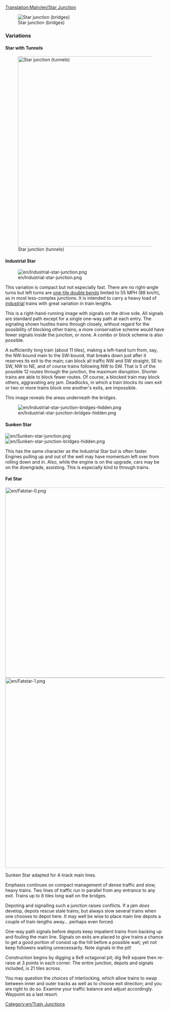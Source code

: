 [[Translation:Main/en/Star Junction]]
{{en/-}}{{junctionsmenu}}

[[File:en/Star junction.png|none|frame|Star junction (bridges)]]

{{Template:Junction_Criteria|Moderate|2|2|2|2|1|1|0|1|0|0|0||Broken down trains only affect the one track.|
*Handle a large number of trains at a time.
*Some branches are shorter than others, which may cause some trains to wait unnecessarily.
'''Tips'''
*Start by building the bridges or tunnels.
*Resize to make each branch long enough to hold a complete train.
*Make it smaller. You can save one square under the bridges.
*Use a combination of bridges and tunnels to keep bridge/tunnel length to three tiles (including bridgeheads or entrances)
*Area: 14 x 14
}}



===Variations===

==== Star with Tunnels ====

[[File:en/Star junction 2.png|none|thumb|600px|Star junction (tunnels)]]

==== Industrial Star ====

[[File:en/Industrial-star-junction.png]]

This variation is compact but not especially fast. There are no right-angle turns but left turns are [[Main/en/Game mechanics#Trains|one-tile double bends]] limited to 55 MPH (88 km/h), as in most less-complex junctions. It is intended to carry a heavy load of [[Main/en/industrial service|industrial]] trains with great variation in train lengths. 

This is a right-hand-running image with signals on the drive side. All signals are standard path except for a single one-way path at each entry. The signaling shown hustles trains through closely, without regard for the possibility of blocking other trains; a more conservative scheme would have fewer signals inside the junction, or none. A combo or block scheme is also possible. 

A sufficiently long train (about 11 tiles), making a left-hand turn from, say, the NW-bound main to the SW-bound, that breaks down just after it reserves its exit to the main; can block all traffic NW and SW straight, SE to SW, NW to NE, and of course trains following NW to SW. That is 5 of the possible 12 routes through the junction, the maximum disruption. Shorter trains are able to block fewer routes. Of course, a blocked train may block others, aggravating any jam. Deadlocks, in which a train blocks its own exit or two or more trains block one another's exits, are impossible. 

This image reveals the areas underneath the bridges. 

[[File:en/Industrial-star-junction-bridges-hidden.png]]

{{Template:Junction_Criteria|Moderate|2|0|1|1|0|1|1|1|0|0|0||Broken down trains affect at most 5/12 of routes.|
* Can be used on a mainline
* Area: 9 &times; 9}}

==== Sunken Star ====

[[File:en/Sunken-star-junction.png]]
[[File:en/Sunken-star-junction-bridges-hidden.png]]

This has the same character as the Industrial Star but is often faster. Engines pulling up and out of the well may have momentum left over from rolling down and in. Also, while the engine is on the upgrade, cars may be on the downgrade, assisting. This is especially kind to through trains. 

==== Fat Star ====

[[File:en/Fatstar-0.png|600px]]
[[File:en/Fatstar-1.png|600px]]

Sunken Star adapted for 4-track main lines.

Emphasis continues on compact management of dense traffic and slow, heavy trains. Two lines of traffic run in parallel from any entrance to any exit. Trains up to 8 tiles long wait on the bridges.

Depoting and signalling such a junction raises conflicts. If a jam ''does'' develop, depots rescue stale trains; but always slow several trains when one chooses to depot here. It may well be wise to place main line depots a couple of train lengths away... perhaps even forced. 

One-way path signals before depots keep impatient trains from backing up and fouling the main line. Signals on exits are placed to give trains a chance to get a good portion of consist up the hill before a possible wait; yet not keep followers waiting unnecessarily. Note signals in the pit! 

Construction begins by digging a 9x9 octagonal pit; dig 9x9 square then re-raise at 3 points in each corner. The entire junction, depots and signals included, is 21 tiles across. 

You may question the choices of interlocking, which allow trains to swap between inner and outer tracks as well as to choose exit direction; and you are right to do so. Examine your traffic balance and adjust accordingly. Waypoint as a last resort. 



[[Category:en/Train Junctions]]